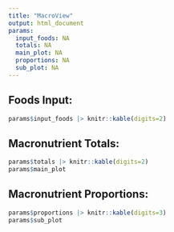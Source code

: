 ```yaml
---
title: "MacroView"
output: html_document
params:
  input_foods: NA
  totals: NA
  main_plot: NA
  proportions: NA
  sub_plot: NA
---
```



## Foods Input:
```r
params$input_foods |> knitr::kable(digits=2)
```


## Macronutrient Totals:
```r
params$totals |> knitr::kable(digits=2)
params$main_plot
```


## Macronutrient Proportions:
```r
params$proportions |> knitr::kable(digits=3)
params$sub_plot
```
